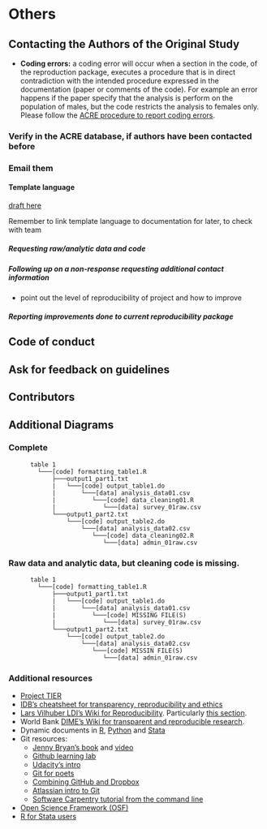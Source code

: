 # Others


## Contacting the Authors of the Original Study

 - **Coding errors:**  a coding error will occur when a section in the code, of the reproduction package, executes a procedure that is in direct contradiction with the intended procedure expressed in the documentation (paper or comments of the code). For example an error happens if the paper specify that the analysis is perform on the population of males, but the code restricts the analysis to females only. Please follow the [ACRE procedure to report coding errors](ADD LINK).  

### Verify in the ACRE database, if authors have been contacted before

### Email them     

#### Template language   
[draft here](https://docs.google.com/document/d/1xJ7pZTQ1VQXVCrs6IUlp7HlBB4oxYha0oOniCG2SWLM/edit?ts=5d251563)

Remember to link template language to documentation for later, to check with team  

##### Requesting raw/analytic data and code  
##### Following up on a non-response requesting additional contact information
  - point out the level of reproducibility of project and how to improve 
  
##### Reporting improvements done to current reproducibility package


## Code of conduct

## Ask for feedback on guidelines 

## Contributors  

## Additional Diagrams 

### Complete
          table 1
            └───[code] formatting_table1.R
                ├───output1_part1.txt  
                |   └───[code] output_table1.do           
                |       └───[data] analysis_data01.csv
                |          └───[code] data_cleaning01.R
                |             └───[data] survey_01raw.csv
                └───output1_part2.txt  
                    └───[code] output_table2.do           
                        └───[data] analysis_data02.csv
                           └───[code] data_cleaning02.R
                              └───[data] admin_01raw.csv  



### Raw data and analytic data, but cleaning code is missing.
          table 1
            └───[code] formatting_table1.R
                ├───output1_part1.txt  
                |   └───[code] output_table1.do           
                |       └───[data] analysis_data01.csv
                |          └───[code] MISSING FILE(S)
                |             └───[data] survey_01raw.csv
                └───output1_part2.txt  
                    └───[code] output_table2.do           
                        └───[data] analysis_data02.csv
                           └───[code] MISSIN FILE(S)
                              └───[data] admin_01raw.csv  





### Additional resources
- [Project TIER](https://www.projecttier.org/tier-protocol/)   
- [IDB's cheatsheet for transparency, reproducibility and ethics](http://idbdocs.iadb.org/wsdocs/getdocument.aspx?docnum=EZSHARE-1350314980-383)   
- [Lars Vilhuber LDI's Wiki for Reproducibility](https://github.com/labordynamicsinstitute/replicability-training/wiki). Particularly [this section](https://github.com/labordynamicsinstitute/replicability-training/wiki/Prepare_and_run_replication).   
- World Bank [DIME's Wiki for transparent and reproducible research](https://dimewiki.worldbank.org/wiki/Main_Page).
- Dynamic documents in [R](https://rmarkdown.rstudio.com/gallery.html), [Python](https://github.com/jupyter/jupyter/wiki/A-gallery-of-interesting-Jupyter-Notebooks#economics-and-finance) and [Stata](https://github.com/BITSS/CEGA2019/blob/master/03-extra_dynamic_docs/02b-Stata-markdown/Stata%20Markdown.pdf)  
- Git resources:   
  - [Jenny Bryan's book](https://happygitwithr.com) and [video](https://www.rstudio.com/resources/videos/happy-git-and-gihub-for-the-user-tutorial/)  
  - [Github learning lab](https://lab.github.com/)
  - [Udacity's intro](https://www.udacity.com/course/how-to-use-git-and-github--ud775)  
  - [Git for poets](https://www.youtube.com/playlist?list=PLRqwX-V7Uu6ZF9C0YMKuns9sLDzK6zoiV)  
  - [Combining GitHub and Dropbox](https://github.com/kbjarkefur/GitHubDropBox)    
  - [Atlassian intro to Git](https://www.atlassian.com/git/tutorials)
  - [Software Carpentry tutorial from the command line](https://swcarpentry.github.io/git-novice/)
- [Open Science Framework (OSF)](https://osf.io)
- [R for Stata users](https://github.com/hblackburn/R4Econ/blob/master/Resources.md)  



